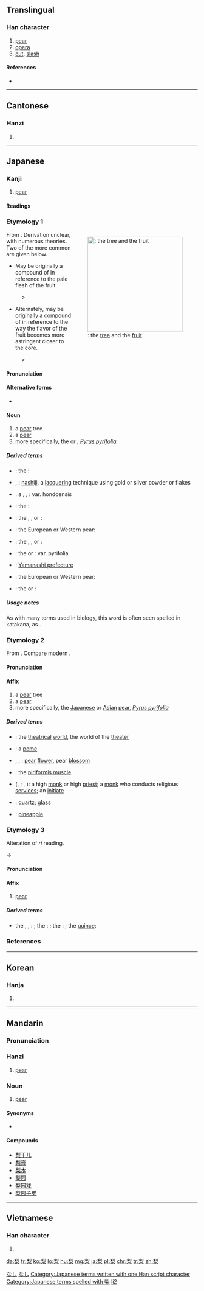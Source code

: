 ==Translingual==

===Han character===
{{Han char|rn=75|rad=木|as=07|sn=11|four=2290<sub>4</sub>|canj=竹弓木 (HND), X竹弓木 (XHND)}}

# [[pear]]
# [[opera]]
# [[cut]], [[slash]]

====References====
* {{Han ref|kx=0530.120|dkj=14873|dj=0918.100|hdz=21215.100|uh=68A8|ud=26792|bh=B1F9|bd=45561}}

----

==Cantonese==

===Hanzi===
{{yue-hanzi|jyut=lei4|y=lei4}}

# {{defn|lang=yue|sort=木07}}

----

==Japanese==

===Kanji===
{{ja-kanji|grade=|rs=木07}}

# [[pear]]

====Readings====
{{ja-readings
|goon=[[り]] (ri)
|kanon=[[り]] (ri)
|kun=[[なし]] ([[nashi]])
|nanori=[[か]] (ka)
}}

===Etymology 1===
<div style="float:right;">
{{wikipedia|lang=ja|ナシ}}
{{wikipedia|Pyrus pyrifolia}}
[[File:Pear-tree,katori-city,japan.JPG|thumb|250px|{{lang|ja|梨}}: the [[tree]] and the [[fruit]]]]
</div>
{{ja-kanjitab|なし|yomi=kun}}
From {{etyl|ojp|ja|sort=なし}}.  Derivation unclear, with numerous theories.  Two of the more common are given below.

* May be originally a compound of {{compound|lang=ja|sort=なし|中|tr1=na</i>, hypothesized root of modern <i>naka|t1=middle, center|白い|tr2=shiro|t2=white}} in reference to the pale flesh of the fruit.

: {{IPAchar|/na ɕiro/}} > {{IPAchar|/naɕi/}}

* Alternately, may be originally a compound of {{compound|lang=ja|sort=なし|中|tr1=na</i>, hypothesized root of modern <i>naka|t1=middle, center|酢|tr2=su|t2=sour, acidic}} in reference to the way the flavor of the fruit becomes more astringent closer to the core.

: {{IPAchar|/na su/}} > {{IPAchar|/naɕi/}}

====Pronunciation====
{{ja-pron|yomi=kun|acc=2|acc_ref=DJR|acc2=0|acc2_ref=DJR|なし}}

====Alternative forms====
* {{ja-l|ナシ}}

====Noun====
{{ja-noun|なし|kata=ナシ}}

# a [[pear]] tree
# a [[pear]] {{gloss|the fruit}}
# more specifically, the {{vern|Japanese pear}} or {{vern|Asian pear}}, ''[[Pyrus pyrifolia]]''

=====Derived terms=====
{{der-top}}
* {{ja-l|梨河豚|なしふぐ|nashi fugu}}: the {{vern|pear puffer}}: {{taxlink|Takifugu vermicularis|species|noshow=1}}
* {{ja-l|梨子地}}, {{ja-l|梨地|なしじ|nashiji}}: [[nashiji]], a [[lacquer]]ing technique using gold or silver powder or flakes
{{der-mid}}
* {{ja-l|青梨|あおなし|ao nashi}}: a {{vern|Harbin pear}}, {{vern|Ussurian pear}}, {{vern|Chinese pear}}: {{taxlink|Pyrus ussuriensis|species|noshow=1}} var. hondoensis
* {{ja-l|玄圃梨|けんぽなし|kenpo nashi}}: the {{vern|Japanese raisin tree}}: {{taxlink|Hovenia dulcis|species|noshow=1}}
* {{ja-l|猿梨|さるなし|saru nashi}}: the {{vern|hardy kiwi}}, {{vern|kiwi berry}}, or {{vern|tara vine}}: {{taxlink|Actinidia arguta|species|noshow=1}}
* {{ja-l|西洋梨|せいようなし|seiyō nashi}}: the European or Western pear: {{taxlink|Pyrus communis|species|noshow=1}}
* {{ja-l|浜梨|はまなし|hama nashi}}: the {{vern|rugosa rose}}, {{vern|Japanese rose}}, or {{vern|Ramanas rose}}: {{taxlink|Rosa rugosa|species|noshow=1}}
* {{ja-l|山梨|やまなし|yama nashi}}: the {{vern|wild nashi}} or {{vern|wild Japanese pear}}: {{taxlink|Pyrus pyrifolia|species|noshow=1}} var. pyrifolia
* {{ja-l|山梨県|やまなしけん|Yamanashi-ken}}: [[w:Yamanashi prefecture|Yamanashi prefecture]]
* {{ja-l|洋梨|ようなし|yōnashi}}: the European or Western pear: {{taxlink|Pyrus communis|species|noshow=1}}
* {{ja-l|鰐梨|わになし|wani nashi}}: the {{vern|avocado}} or {{vern|alligator pear}}: {{taxlink|Persea americana|species|noshow=1}}
{{der-bottom}}

=====Usage notes=====
As with many terms used in biology, this word is often seen spelled in katakana, as {{l|ja|ナシ}}.

===Etymology 2===
{{ja-kanjitab|yomi=on|り}}
From {{etyl|ltc|ja|sort=り}} {{term|lang=ltc|梨|tr=*li}}.  Compare modern {{etyl|cmn|-}} {{term|lang=cmn|梨|tr=lí}}.

====Pronunciation====
{{ja-pron|yomi=on|り}}

====Affix====
{{ja-pos|affix|り}}

# a [[pear]] tree
# a [[pear]] {{gloss|the fruit}}
# more specifically, the [[Japanese]] or [[Asian]] [[pear]], ''[[Pyrus pyrifolia]]''

=====Derived terms=====
{{der-top}}
* {{ja-l|梨園|りえん|rien}}: the [[theatrical]] [[world]], the world of the [[theater]]
* {{ja-l|梨果|りか|rika}}: a [[pome]]
* {{ja-l|梨花}}, {{ja-l|梨華}}, {{ja-l|梨英|りか|rika}}:  [[pear]] [[flower]], pear [[blossom]]
* {{ja-l|梨状筋|りじょうきん|rijōkin}}: the [[piriformis muscle]]
{{der-mid}}
* {{ja-l|阿闍梨}} ({{ja-l|あじゃり}}, {{ja-l|||ajari}}; {{ja-l|あざり}}, {{ja-l|||azari}}): a high [[monk]] or high [[priest]]; a [[monk]] who conducts religious [[service]]s; an [[initiate]]
* {{ja-l|頗梨|はり|hari}}: [[quartz]]; [[glass]]
* {{ja-l|鳳梨|ほうり|hōri}}: [[pineapple]] {{qualifier|obsolete}}
{{der-bottom}}

===Etymology 3===
{{ja-kanjitab|yomi=kanyo|りん}}
Alteration of ''ri'' reading.

{{IPAchar|/ri/}} → {{IPAchar|/rin/}}

====Pronunciation====
{{ja-pron|yomi=kanyo|りん}}

====Affix====
{{ja-pos|affix|りん}}

# [[pear]]

=====Derived terms=====
{{der-top}}
* {{ja-l|花梨|かりん|karin}} the {{vern|Burmese rosewood}}, {{vern|angsana}}, {{vern|amboyna}}: {{taxlink|Pterocarpus indicus|species}}; the {{vern|flowering quince}}: {{taxlink|Pseudocydonia sinensis|species}}; the {{vern|Chinese quince}}: {{taxlink|Chaenomeles sinensis|species}}; the [[quince]]: {{taxlink|Cydonia oblonga|species}}
{{der-bottom}}

===References===
<references/>

[[Category:1000 Japanese basic words|なし]]
[[Category:ja:Fruits|なし]]
[[Category:Japanese terms written with one Han script character]]
[[Category:Japanese terms spelled with 梨]]

----

==Korean==

===Hanja===
{{ko-hanja|hangeul=[[리]]>[[이]]|eumhun=|rv=ri>i|mr=ri>i|y=li>i}}

# {{defn|lang=ko|sort=木07}}

----

==Mandarin==
{{zh-hanzi-box|梨}}

===Pronunciation===
{{Pinyin-IPA|lí}}

===Hanzi===
{{cmn-hanzi|pin=[[lí]] ([[li2]]), [[sì]] ([[si4]])|wg=li<sup>2</sup>, ssu<sup>4</sup>}}

# [[pear]]

===Noun===
{{cmn-noun|ts|pin=lí|pint=li2}}

# [[pear]]

====Synonyms====
* {{l|cmn|梨子|tr=lízi}}

====Compounds====
* [[梨干儿]]
* [[梨膏]]
* [[梨木]]
* [[梨园]]
* [[梨园戏]]
* [[梨园子弟]]

[[Category:cmn:Fruits|li2]]

----

==Vietnamese==

===Han character===
{{vi-hantu|[[lê]], [[lệ]]|rs=木07}}

# {{defn|lang=vi|sort=木07}}

[[da:梨]]
[[fr:梨]]
[[ko:梨]]
[[lo:梨]]
[[hu:梨]]
[[mg:梨]]
[[ja:梨]]
[[pl:梨]]
[[chr:梨]]
[[tr:梨]]
[[zh:梨]]